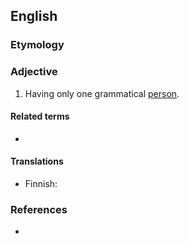==English==

===Etymology===
{{prefix|en|mono|personal}}

===Adjective===
{{en-adj|-}}

# {{lb|en|grammar}} Having only one grammatical [[person]].

====Related terms====
* {{l|en|impersonal verb}}

====Translations====
{{trans-top|having one grammatical person}}
* Finnish: {{t|fi|yksipersoonainen}}
{{trans-mid}}
{{trans-bottom}}

===References===
* {{quote-book
|pageurl=http://books.google.com/books?id=864tGNzqcrIC&pg=PA650&lpg=PA650&dq=finnish+monopersonal&q=finnish%20monopersonal&f=false
|title=Morphology
|author=G. E. Booij, Christian Lehmann, Joachim Mugdan
|year=2000
|publisher=Walter de Gruyter
|page=650
|passage=Grammars of several languages traditionally list a subcategory of '''monopersonal''' verbs that occur only in the third-person but not in the first or second. Some such verbs do not even occur in the third-person plural. For instance, Finnish has several subtypes of '''monopersonal''' verbs, here all listed in the third person singular (marked by lenghthening of the stem-vowel): (a) modal verbs such as ''pitä-ä'' 'must', ''täyty-y'' 'must', ''kannatta-a'' 'is worth', ''kelpa-a'' 'be suitable, be fitting, do'; (b) morphologically derived causatives (with the suffix -tutta or -tta) expressing various physiological or mental states, such as ''aivastutta-a'' 'be about to sneeze, make somebody sneeze', ''heikotta-a'' 'feel weak, make somebody feel week', ''kadutta-a'' 'regret, make to feel sorry for'; (c) meterological and equivalent verbs such as ''sata-a'' 'rain', ''myrskyä-ä'' 'storm', ''liplattele-e'' 'splash <nowiki>[of waves]</nowiki>'. The verbs in (a) occur only in the third person singular, those in (c) also do not have the so-called passive forms with the suffix ''-ta/-tä'' and the person marker ''-Vn'', actually expressing an indefinite agent ("fourth person"), hypothetically *''sade-ta-an'' 'one rains', *''liplatel-la-an'' 'one splashes', *''kadute-ta-an'' 'one is made to feel regret'.}}